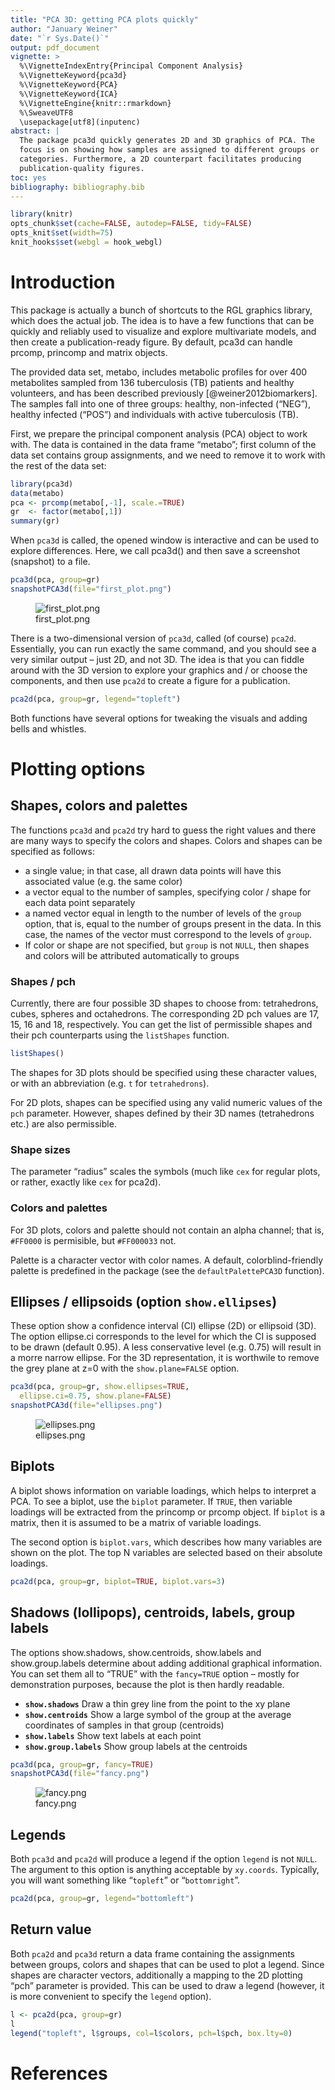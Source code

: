```yaml
---
title: "PCA 3D: getting PCA plots quickly"
author: "January Weiner"
date: "`r Sys.Date()`"
output: pdf_document
vignette: >
  %\VignetteIndexEntry{Principal Component Analysis}
  %\VignetteKeyword{pca3d}
  %\VignetteKeyword{PCA}
  %\VignetteKeyword{ICA}
  %\VignetteEngine{knitr::rmarkdown}
  %\SweaveUTF8
  \usepackage[utf8](inputenc)
abstract: |
  The package pca3d quickly generates 2D and 3D graphics of PCA. The
  focus is on showing how samples are assigned to different groups or
  categories. Furthermore, a 2D counterpart facilitates producing
  publication-quality figures.
toc: yes
bibliography: bibliography.bib
---
```


```r
library(knitr)
opts_chunk$set(cache=FALSE, autodep=FALSE, tidy=FALSE)
opts_knit$set(width=75)
knit_hooks$set(webgl = hook_webgl)
```

# Introduction

This package is actually a bunch of shortcuts to the RGL graphics library,
which does the actual job. The idea is to have a few functions that can be
quickly and reliably used to visualize and explore multivariate models, and
then create a publication-ready figure. By default, pca3d can handle
prcomp, princomp and matrix objects.

The provided data set, metabo, includes metabolic profiles for over 400
metabolites sampled from 136 tuberculosis (TB) patients and healthy
volunteers, and has been described previously [@weiner2012biomarkers]. The
samples fall into one of three groups: healthy, non-infected ("NEG"),
healthy infected ("POS") and individuals with active tuberculosis (TB).

First, we prepare the principal component analysis (PCA) object to work
with. The data is contained in the data frame "metabo"; first column of the
data set contains group assignments, and we need to remove it to work with
the rest of the data set:

```r
library(pca3d)
data(metabo)
pca <- prcomp(metabo[,-1], scale.=TRUE)
gr  <- factor(metabo[,1])
summary(gr)
```

When `pca3d` is called, the opened window is interactive and can be used to
explore differences. Here, we call pca3d() and then save a screenshot
(snapshot) to a file.

```r
pca3d(pca, group=gr)
snapshotPCA3d(file="first_plot.png")
```

![first_plot.png](first_plot.png)

There is a two-dimensional version of `pca3d`, called (of course) `pca2d`.
Essentially, you can run exactly the same command, and you should see a
very similar output -- just 2D, and not 3D. The idea is that you can fiddle
around with the 3D version to explore your graphics and / or choose the
components, and then use `pca2d` to create a figure for a publication.

```r
pca2d(pca, group=gr, legend="topleft")
```

Both functions have several options for tweaking the visuals and adding
bells and whistles. 

# Plotting options

## Shapes, colors and palettes

The functions `pca3d` and `pca2d` try hard to guess the right values and
there are many ways to specify the colors and shapes. Colors and shapes can
be specified as follows:

 * a single value; in that case, all drawn data points will have this
   associated value (e.g. the same color)
 * a vector equal to the number of samples, specifying color / shape for
   each data point separately
 * a named vector equal in length to the number of levels of the `group`
    option, that is, equal to the number of groups present in the data. In
    this case, the names of the vector must correspond to the levels of
    `group`.
 * If color or shape are not specified, but `group` is not `NULL`, then
   shapes and colors will be attributed automatically to groups 

### Shapes / pch

Currently, there are four possible 3D shapes to choose from: tetrahedrons, cubes, 
spheres and octahedrons. The corresponding 2D pch values are 17, 15, 16 and
18, respectively. You can get the list of permissible shapes and their pch
counterparts using the `listShapes` function.

```r
listShapes()
```

The shapes for 3D plots should be specified using these character
values, or with an abbreviation (e.g. `t` for `tetrahedrons`).

For 2D plots, shapes can be specified using any valid numeric values of the
`pch` parameter. However, shapes defined by their 3D names (tetrahedrons
etc.) are also permissible. 

### Shape sizes

The parameter "radius" scales the symbols (much like `cex` for regular
plots, or rather, exactly like `cex` for pca2d).

### Colors and palettes

For 3D plots, colors and palette should not contain an alpha channel; that
is, `#FF0000` is permisible, but `#FF000033` not. 

Palette is a character vector with color names. A default,
colorblind-friendly palette is predefined in the package (see the
`defaultPalettePCA3D` function).


## Ellipses / ellipsoids (option `show.ellipses`)

These option show a confidence interval (CI) ellipse (2D) or ellipsoid
(3D). The option ellipse.ci corresponds to the level for which the CI is
supposed to be drawn (default 0.95). A less conservative level (e.g. 0.75)
will result in a morre narrow ellipse. For the 3D representation, it is
worthwile to remove the grey plane at z=0 with the `show.plane=FALSE` option.

```r
pca3d(pca, group=gr, show.ellipses=TRUE,
  ellipse.ci=0.75, show.plane=FALSE)
snapshotPCA3d(file="ellipses.png")
```

![ellipses.png](ellipses.png)

## Biplots

A biplot shows information on variable loadings, which helps to interpret
a PCA. To see a biplot, use the `biplot` parameter. If `TRUE`, then
variable loadings will be extracted from the princomp or prcomp object. If
`biplot` is a matrix, then it is assumed to be a matrix of variable
loadings.

The second option is `biplot.vars`, which describes how many variables are
shown on the plot. The top N variables are selected based on their absolute
loadings.

```r
pca2d(pca, group=gr, biplot=TRUE, biplot.vars=3)
```


## Shadows (lollipops), centroids, labels, group labels

The options show.shadows, show.centroids, show.labels and show.group.labels
determine about adding additional graphical information. You can set them
all to "TRUE" with the `fancy=TRUE` option -- mostly for demonstration
purposes, because the plot is then hardly readable.

 * **`show.shadows`** Draw a thin grey line from the point to the xy plane
 * **`show.centroids`** Show a large symbol of the group at the average
   coordinates of samples in that group (centroids)
 * **`show.labels`** Show text labels at each point
 * **`show.group.labels`** Show group labels at the centroids

```r
pca3d(pca, group=gr, fancy=TRUE)
snapshotPCA3d(file="fancy.png")
```

![fancy.png](fancy.png)

## Legends

Both `pca3d` and `pca2d` will produce a legend if the option `legend` is
not `NULL`.  The argument to this option is anything acceptable by
`xy.coords`. Typically, you will want something like "`topleft`" or
"`bottomright`".

```r
pca2d(pca, group=gr, legend="bottomleft")
```

## Return value

Both `pca2d` and `pca3d` return a data frame containing the assignments
between groups, colors and shapes that can be used to plot a legend. Since
shapes are character vectors, additionally a mapping to the 2D plotting
"pch" parameter is provided. This can be used to draw a legend (however, it
is more convenient to specify the `legend` option).

```r
l <- pca2d(pca, group=gr)
l
legend("topleft", l$groups, col=l$colors, pch=l$pch, box.lty=0)
```



# References

